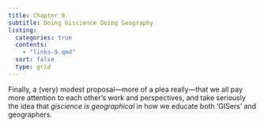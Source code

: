 ```yaml
---
title: Chapter 9
subtitle: Doing Giscience Doing Geography
listing:
  categories: true
  contents:
    - "links-9.qmd"
  sort: false
  type: grid
---
```


Finally, a (very) modest proposal&mdash;more of a plea really&mdash;that we all pay more attention to each other's work and perspectives, and take seriously the idea that _giscience is geographical_ in how we educate both 'GISers' and geographers.